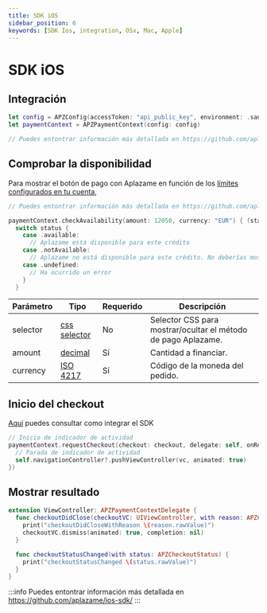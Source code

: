 ```yaml
---
title: SDK iOS
sidebar_position: 6
keywords: [SDK Ios, integration, OSx, Mac, Apple]
---
```


# SDK iOS

## Integración

```swift
let config = APZConfig(accessToken: "api_public_key", environment: .sandbox)
let paymentContext = APZPaymentContext(config: config)

// Puedes entontrar información más detallada en https://github.com/aplazame/ios-sdk/
```


## Comprobar la disponibilidad

Para mostrar el botón de pago con Aplazame en función de los [límites configurados en tu cuenta](https://ayuda.aplazame.com/hc/es-es/articles/360014973600--C%C3%B3mo-configurar-el-widget-de-Aplazame-en-tu-tienda-),


```swift
// Puedes entontrar información más detallada en https://github.com/aplazame/ios-sdk/

paymentContext.checkAvailability(amount: 12050, currency: "EUR") { (status) in
  switch status {
    case .available:
      // Aplazame está disponible para este crédito
    case .notAvailable:
      // Aplazame no está disponible para este crédito. No deberías mostrar Aplazame como un método de pago disponible
    case .undefined:
      // Ha ocurrido un error
    }
  }
```

|<t id="table.parameter">Parámetro</t> | <t id="table.type">Tipo</t> | <t id="table.required">Requerido</t> | <t id="table.description">Descripción</t>|
|---------|---------|---------|---------|
selector | [css selector](https://developer.mozilla.org/en/docs/Web/Guide/CSS/Getting_started/Selectors) | No | Selector CSS para mostrar/ocultar el método de pago Aplazame.
amount | [decimal](../api-reference#decimals)  | <t id="table.yes">Sí</t> | Cantidad a financiar.
currency | [ISO 4217](https://es.wikipedia.org/wiki/ISO_4217) | <t id="table.yes">Sí</t> | Código de la moneda del pedido.


## Inicio del checkout
[Aquí](#integracion) puedes consultar como integrar el SDK

```swift
// Inicio de indicador de actividad
paymentContext.requestCheckout(checkout: checkout, delegate: self, onReady: { vc in
  // Parada de indicador de actividad
  self.navigationController?.pushViewController(vc, animated: true)
})
```

## Mostrar resultado

```swift
extension ViewController: APZPaymentContextDelegate {
  func checkoutDidClose(checkoutVC: UIViewController, with reason: APZCheckoutCloseReason) {
    print("checkoutDidCloseWithReason \(reason.rawValue)")
    checkoutVC.dismiss(animated: true, completion: nil)
  }

  func checkoutStatusChanged(with status: APZCheckoutStatus) {
    print("checkoutStatusChanged \(status.rawValue)")
  }
}
```

:::info
Puedes entontrar información más detallada en https://github.com/aplazame/ios-sdk/
:::
